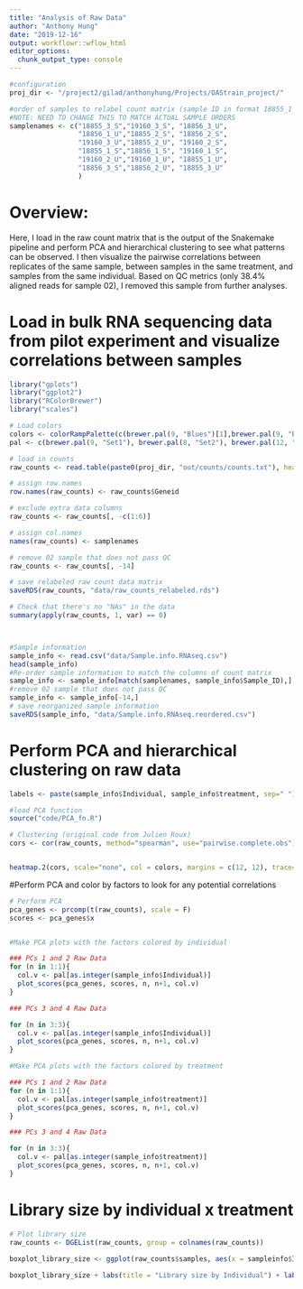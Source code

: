 ```yaml
---
title: "Analysis of Raw Data"
author: "Anthony Hung"
date: "2019-12-16"
output: workflowr::wflow_html
editor_options:
  chunk_output_type: console
---
```


```r
#configuration
proj_dir <- "/project2/gilad/anthonyhung/Projects/OAStrain_project/"

#order of samples to relabel count matrix (sample ID in format 18855_1_S)
#NOTE: NEED TO CHANGE THIS TO MATCH ACTUAL SAMPLE ORDERS
samplenames <- c("18855_3_S","19160_3_S", "18856_3_U",
                 "18856_1_U","18855_2_S", "18856_2_S",
                 "19160_3_U","18855_2_U", "19160_2_S",
                 "18855_1_S","18856_1_S", "19160_1_S",
                 "19160_2_U","19160_1_U", "18855_1_U",
                 "18856_3_S","18856_2_U", "18855_3_U"
                 )
```

# Overview:

Here, I load in the raw count matrix that is the output of the Snakemake pipeline and perform PCA and hierarchical clustering to see what patterns can be observed. I then visualize the pairwise correlations between replicates of the same sample, between samples in the same treatment, and samples from the same individual. Based on QC metrics (only 38.4% aligned reads for sample 02), I removed this sample from further analyses.

# Load in bulk RNA sequencing data from pilot experiment and visualize correlations between samples 

```r
library("gplots")
library("ggplot2")
library("RColorBrewer")
library("scales")

# Load colors 
colors <- colorRampPalette(c(brewer.pal(9, "Blues")[1],brewer.pal(9, "Blues")[9]))(100)
pal <- c(brewer.pal(9, "Set1"), brewer.pal(8, "Set2"), brewer.pal(12, "Set3"))

# load in counts
raw_counts <- read.table(paste0(proj_dir, "out/counts/counts.txt"), header = T)

# assign row.names
row.names(raw_counts) <- raw_counts$Geneid

# exclude extra data columns
raw_counts <- raw_counts[, -c(1:6)] 

# assign col.names
names(raw_counts) <- samplenames

# remove 02 sample that does not pass QC
raw_counts <- raw_counts[, -14] 

# save relabeled raw count data matrix
saveRDS(raw_counts, "data/raw_counts_relabeled.rds")

# Check that there's no "NAs" in the data
summary(apply(raw_counts, 1, var) == 0) 



#Sample information
sample_info <- read.csv("data/Sample.info.RNAseq.csv")
head(sample_info)
#Re-order sample information to match the columns of count matrix
sample_info <- sample_info[match(samplenames, sample_info$Sample_ID),]
#remove 02 sample that does not pass QC
sample_info <- sample_info[-14,]
# save reorganized sample information
saveRDS(sample_info, "data/Sample.info.RNAseq.reordered.csv")
```

# Perform PCA and hierarchical clustering on raw data

```r
labels <- paste(sample_info$Individual, sample_info$treatment, sep=" ")

#load PCA function
source("code/PCA_fn.R")

# Clustering (original code from Julien Roux)
cors <- cor(raw_counts, method="spearman", use="pairwise.complete.obs")


heatmap.2(cors, scale="none", col = colors, margins = c(12, 12), trace='none', denscol="white", labCol=labels, ColSideColors=pal[as.integer(as.factor(sample_info$Individual))], RowSideColors=pal[as.integer(as.factor(sample_info$treatment))+3], cexCol = 0.2 + 1/log10(15), cexRow = 0.2 + 1/log10(15))
```


#Perform PCA and color by factors to look for any potential correlations

```r
# Perform PCA
pca_genes <- prcomp(t(raw_counts), scale = F)
scores <- pca_genes$x


#Make PCA plots with the factors colored by individual

### PCs 1 and 2 Raw Data
for (n in 1:1){
  col.v <- pal[as.integer(sample_info$Individual)]
  plot_scores(pca_genes, scores, n, n+1, col.v)
}

### PCs 3 and 4 Raw Data

for (n in 3:3){
  col.v <- pal[as.integer(sample_info$Individual)]
  plot_scores(pca_genes, scores, n, n+1, col.v)
}

#Make PCA plots with the factors colored by treatment

### PCs 1 and 2 Raw Data
for (n in 1:1){
  col.v <- pal[as.integer(sample_info$treatment)]
  plot_scores(pca_genes, scores, n, n+1, col.v)
}

### PCs 3 and 4 Raw Data

for (n in 3:3){
  col.v <- pal[as.integer(sample_info$treatment)]
  plot_scores(pca_genes, scores, n, n+1, col.v)
}
```

# Library size by individual x treatment

```r
# Plot library size
raw_counts <- DGEList(raw_counts, group = colnames(raw_counts))

boxplot_library_size <- ggplot(raw_counts$samples, aes(x = sampleinfo$Individual, y = raw_counts$samples$lib.size, fill = sampleinfo$treatment)) + geom_boxplot()
 
boxplot_library_size + labs(title = "Library size by Individual") + labs(y = "Library size") + labs(x = "Individual") + guides(fill=guide_legend(title="Treatment"))
```
